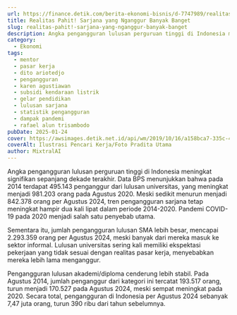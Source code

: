 ```yaml
---
url: https://finance.detik.com/berita-ekonomi-bisnis/d-7747989/realitas-pahit-sarjana-yang-nganggur-banyak-banget
title: Realitas Pahit! Sarjana yang Nganggur Banyak Banget
slug: realitas-pahit!-sarjana-yang-nganggur-banyak-banget
description: Angka pengangguran lulusan perguruan tinggi di Indonesia meningkat dalam dekade terakhir, menunjukkan gelar sarjana tidak menjamin pekerjaan.
category:
  - Ekonomi
tags:
  - mentor
  - pasar kerja
  - dito ariotedjo
  - pengangguran
  - karen agustiawan
  - subsidi kendaraan listrik
  - gelar pendidikan
  - lulusan sarjana
  - statistik pengangguran
  - dampak pandemi
  - rafael alun trisambodo
pubDate: 2025-01-24
cover: https://awsimages.detik.net.id/api/wm/2019/10/16/a158bca7-335c-4e9e-a5e6-decc587feb7d_169.jpeg?wid=54&w=650&v=1&t=jpeg
coverAlt: Ilustrasi Pencari Kerja/Foto Pradita Utama
author: MixtralAI
---
```

Angka pengangguran lulusan perguruan tinggi di Indonesia meningkat signifikan sepanjang dekade terakhir. Data BPS menunjukkan bahwa pada 2014 terdapat 495.143 penganggur dari lulusan universitas, yang meningkat menjadi 981.203 orang pada Agustus 2020. Meski sedikit menurun menjadi 842.378 orang per Agustus 2024, tren pengangguran sarjana tetap meningkat hampir dua kali lipat dalam periode 2014-2020. Pandemi COVID-19 pada 2020 menjadi salah satu penyebab utama.

Sementara itu, jumlah pengangguran lulusan SMA lebih besar, mencapai 2.293.359 orang per Agustus 2024, meski banyak dari mereka masuk ke sektor informal. Lulusan universitas sering kali memiliki ekspektasi pekerjaan yang tidak sesuai dengan realitas pasar kerja, menyebabkan mereka lebih lama menganggur.

Pengangguran lulusan akademi/diploma cenderung lebih stabil. Pada Agustus 2014, jumlah penganggur dari kategori ini tercatat 193.517 orang, turun menjadi 170.527 pada Agustus 2024, meski sempat meningkat pada 2020. Secara total, pengangguran di Indonesia per Agustus 2024 sebanyak 7,47 juta orang, turun 390 ribu dari tahun sebelumnya.
